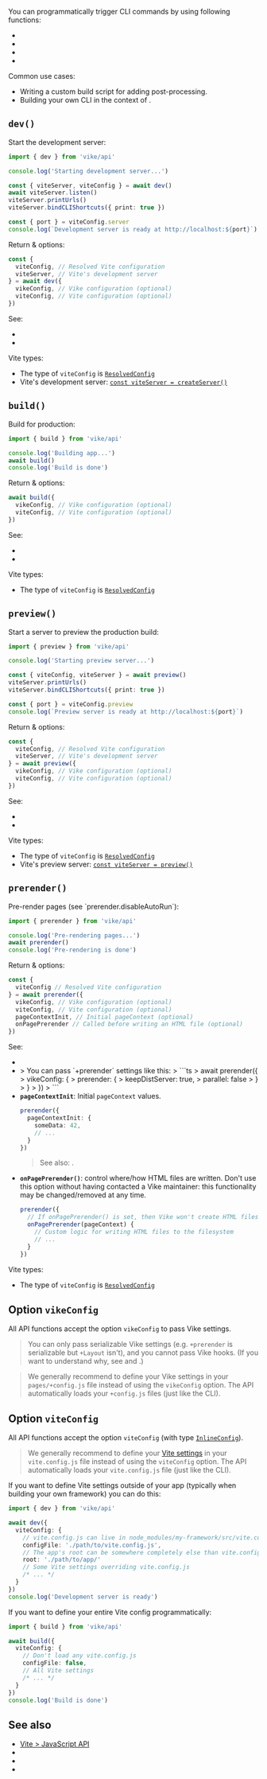 
You can programmatically trigger <Link href="/cli">CLI commands</Link> by using following functions:
 - <Link href="#dev" />
 - <Link href="#build" />
 - <Link href="#preview" />
 - <Link href="#prerender" />

Common use cases:
 - Writing a custom build script for adding post-processing.
 - Building your own CLI in the context of <Link href="/build-your-own-framework" noBreadcrumb />.


## `dev()`

Start the development server:

```ts
import { dev } from 'vike/api'

console.log('Starting development server...')

const { viteServer, viteConfig } = await dev()
await viteServer.listen()
viteServer.printUrls()
viteServer.bindCLIShortcuts({ print: true })

const { port } = viteConfig.server
console.log(`Development server is ready at http://localhost:${port}`)
```

Return & options:

```ts
const {
  viteConfig, // Resolved Vite configuration
  viteServer, // Vite's development server
} = await dev({
  vikeConfig, // Vike configuration (optional)
  viteConfig, // Vite configuration (optional)
})
```

See:
- <Link href='#option-vikeconfig' />
- <Link href='#option-viteconfig' />

Vite types:
- The type of `viteConfig` is [`ResolvedConfig`](https://vite.dev/guide/api-javascript.html#resolvedconfig)
- Vite's development server: [`const viteServer = createServer()`](https://vite.dev/guide/api-javascript.html#createserver)


## `build()`

Build for production:

```ts
import { build } from 'vike/api'

console.log('Building app...')
await build()
console.log('Build is done')
```

Return & options:

```ts
await build({
  vikeConfig, // Vike configuration (optional)
  viteConfig, // Vite configuration (optional)
})
```

See:
- <Link href='#option-vikeconfig' />
- <Link href='#option-viteconfig' />

Vite types:
- The type of `viteConfig` is [`ResolvedConfig`](https://vite.dev/guide/api-javascript.html#resolvedconfig)


## `preview()`

Start a server to preview the production build:

```ts
import { preview } from 'vike/api'

console.log('Starting preview server...')

const { viteConfig, viteServer } = await preview()
viteServer.printUrls()
viteServer.bindCLIShortcuts({ print: true })

const { port } = viteConfig.preview
console.log(`Preview server is ready at http://localhost:${port}`)
```

Return & options:

```ts
const {
  viteConfig, // Resolved Vite configuration
  viteServer, // Vite's development server
} = await preview({
  vikeConfig, // Vike configuration (optional)
  viteConfig, // Vite configuration (optional)
})
```

See:
- <Link href='#option-vikeconfig' />
- <Link href='#option-viteconfig' />

Vite types:
- The type of `viteConfig` is [`ResolvedConfig`](https://vite.dev/guide/api-javascript.html#resolvedconfig)
- Vite's preview server: [`const viteServer = preview()`](https://vite.dev/guide/api-javascript.html#preview)


## `prerender()`

<Link href="/pre-rendering">Pre-render</Link> pages (see <Link href="/prerender#disableautorun">`prerender.disableAutoRun`</Link>):

```ts
import { prerender } from 'vike/api'

console.log('Pre-rendering pages...')
await prerender()
console.log('Pre-rendering is done')
```

Return & options:

```ts
const {
  viteConfig // Resolved Vite configuration
} = await prerender({
  vikeConfig, // Vike configuration (optional)
  viteConfig, // Vite configuration (optional)
  pageContextInit, // Initial pageContext (optional)
  onPagePrerender // Called before writing an HTML file (optional)
})
```

See:
- <Link href='#option-viteconfig' />
- <Link href='#option-vikeconfig' />
  > You can pass <Link href="/prerender">`+prerender` settings</Link> like this:
  > ```ts
  > await prerender({
  >   vikeConfig: {
  >     prerender: {
  >       keepDistServer: true,
  >       parallel: false
  >     }
  >   }
  > })
  > ```
- **`pageContextInit`**: Initial <Link href="/pageContext">`pageContext`</Link> values.
  ```ts
  prerender({
    pageContextInit: {
      someData: 42,
      // ...
    }
  })
  ```
  > See also: <Link href="/pageContext#lifecycle" />.
- **`onPagePrerender()`**: control where/how HTML files are written.
  <Warning>Don't use this option without having contacted a Vike maintainer: this functionality may be changed/removed at any time.</Warning>
  ```ts
  prerender({
    // If onPagePrerender() is set, then Vike won't create HTML files
    onPagePrerender(pageContext) {
      // Custom logic for writing HTML files to the filesystem
      // ...
    }
  })
  ```

Vite types:
- The type of `viteConfig` is [`ResolvedConfig`](https://vite.dev/guide/api-javascript.html#resolvedconfig)



## Option `vikeConfig`

All API functions accept the option `vikeConfig` to pass <Link href="/settings">Vike settings</Link>.

> You can only pass serializable Vike settings (e.g. <Link href="/prerender">`+prerender`</Link> is serializable but <Link href="/Layout">`+Layout`</Link> isn't), and you cannot pass <Link href="/hooks">Vike hooks</Link>. (If you want to understand why, see <Link href="/error/runtime-in-config" /> and <Link href="/config#pointer-imports" />.)

> We generally recommend to define your Vike settings in your `pages/+config.js` file instead of using the `vikeConfig` option. The API automatically loads your `+config.js` files (just like the CLI).


## Option `viteConfig`

All API functions accept the option `viteConfig` (with type [`InlineConfig`](https://vitejs.dev/guide/api-javascript.html#inlineconfig)).

> We generally recommend to define your [Vite settings](https://vite.dev/config/) in your `vite.config.js` file instead of using the `viteConfig` option. The API automatically loads your `vite.config.js` file (just like the CLI).

If you want to define Vite settings outside of your app (typically when <Link href="/build-your-own-framework">building your own framework</Link>) you can do this:

```ts
import { dev } from 'vike/api'

await dev({
  viteConfig: {
    // vite.config.js can live in node_modules/my-framework/src/vite.config.ts
    configFile: './path/to/vite.config.js',
    // The app's root can be somewhere completely else than vite.config.js
    root: './path/to/app/'
    // Some Vite settings overriding vite.config.js
    /* ... */
  }
})
console.log('Development server is ready')
```

If you want to define your entire Vite config programmatically:

```ts
import { build } from 'vike/api'

await build({
  viteConfig: {
    // Don't load any vite.config.js
    configFile: false,
    // All Vite settings
    /* ... */
  }
})
console.log('Build is done')
```


## See also

- [Vite > JavaScript API](https://vite.dev/guide/api-javascript)
- <Link href="/cli" />
- <Link href="/build-your-own-framework" />
- <Link href="/createDevMiddleware" />
